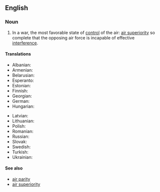 ==English==
{{wikipedia}}

===Noun===
{{en-noun|-}}

# In a war, the most favorable state of [[control]] of the air: [[air superiority]] so complete that the opposing air force is incapable of effective [[interference]].

====Translations====
{{trans-top|most favorable state of control of the air}}
* Albanian: {{t-needed|sq}}
* Armenian: {{t-needed|hy}}
* Belarusian: {{t-needed|be}}
* Esperanto: {{t-needed|eo}}
* Estonian: {{t-needed|et}}
* Finnish: {{t+|fi|ilmaherruus}}
* Georgian: {{t-needed|ka}}
* German: {{t|de|Luftherrschaft|f}}
* Hungarian: {{t-needed|hu}}
{{trans-mid}}
* Latvian: {{t-needed|lv}}
* Lithuanian: {{t-needed|lt}}
* Polish: {{no equivalent translation|pl}} {{t|pl|[[przewaga]] [[w]] [[powietrze|powietrzu]]|f}}
* Romanian: {{t|ro|supremație aeriană|f}}
* Russian: {{t-needed|ru}}
* Slovak: {{t-needed|sk}}
* Swedish: {{t|sv|luftherravälde|n}}
* Turkish: {{t-needed|tr}}
* Ukrainian: {{t-needed|uk}}
{{trans-bottom}}

====See also====
* [[air parity]]
* [[air superiority]]